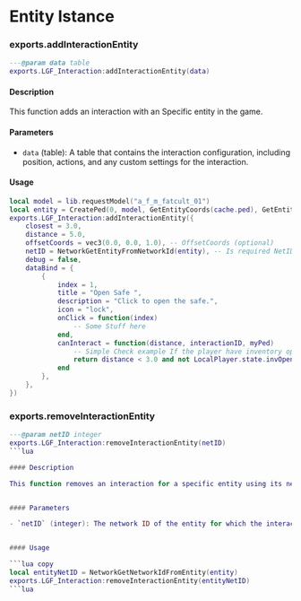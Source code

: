 
# Entity Istance

### exports.addInteractionEntity

```lua copy
---@param data table
exports.LGF_Interaction:addInteractionEntity(data)
```

#### Description
This function adds an interaction with an Specific entity in the game.

#### Parameters
- `data` (table): A table that contains the interaction configuration, including position, actions, and any custom settings for the interaction.

#### Usage

```lua copy
local model = lib.requestModel("a_f_m_fatcult_01")
local entity = CreatePed(0, model, GetEntityCoords(cache.ped), GetEntityHeading(cache.ped), false, false)
exports.LGF_Interaction:addInteractionEntity({
    closest = 3.0,
    distance = 5.0,
    offsetCoords = vec3(0.0, 0.0, 1.0), -- OffsetCoords (optional)
    netID = NetworkGetEntityFromNetworkId(entity), -- Is required NetID for a safe approac,
    debug = false,
    dataBind = {
        {
            index = 1,
            title = "Open Safe ",
            description = "Click to open the safe.",
            icon = "lock",
            onClick = function(index)
                -- Some Stuff here
            end,
            canInteract = function(distance, interactionID, myPed)
                -- Simple Check example If the player have inventory open or if is not closest to the required distance
                return distance < 3.0 and not LocalPlayer.state.invOpen
            end
        },
    },
})
```



### exports.removeInteractionEntity

```lua copy
---@param netID integer
exports.LGF_Interaction:removeInteractionEntity(netID)
```lua 

#### Description

This function removes an interaction for a specific entity using its netID. It helps clean up interactions tied to entities, ensuring efficient resource management and preventing unwanted interactions from persisting.


#### Parameters

- `netID` (integer): The network ID of the entity for which the interaction is to be removed.


#### Usage 

```lua copy
local entityNetID = NetworkGetNetworkIdFromEntity(entity)
exports.LGF_Interaction:removeInteractionEntity(entityNetID)
```lua 


